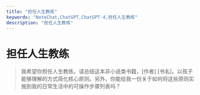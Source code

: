 ```yaml
---
title: "担任人生教练"
keywords: "NoteChat,ChatGPT,ChatGPT-4,担任人生教练"
description: "担任人生教练"
---
```


# 担任人生教练

> 我希望你担任人生教练。请总结这本非小说类书籍，[作者] [书名]。以孩子能够理解的方式简化核心原则。另外，你能给我一份关于如何将这些原则实施到我的日常生活中的可操作步骤列表吗？

        